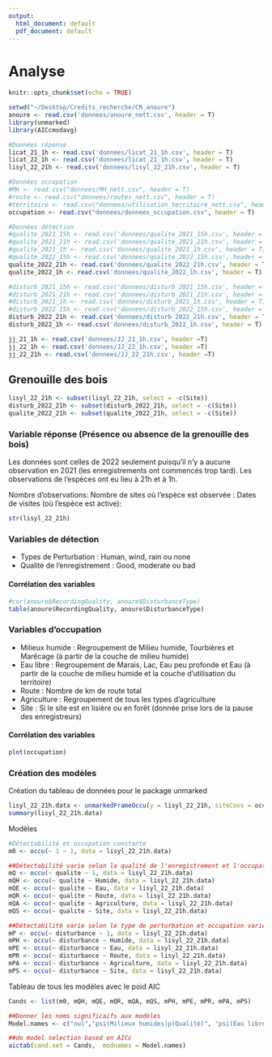 ```yaml
---
output:
  html_document: default
  pdf_document: default
---
```

# Analyse

```r
knitr::opts_chunk$set(echo = TRUE)
```

```r
setwd("~/Desktop/Credits_recherche/CR_anoure")
anoure <- read.csv('donnees/anoure_nett.csv', header = T)
library(unmarked)
library(AICcmodavg)

#Données réponse
licat_21_1h <- read.csv('donnees/licat_21_1h.csv', header = T)
licat_22_1h <- read.csv('donnees/licat_21_1h.csv', header = T)
lisyl_22_21h <- read.csv('donnees/lisyl_22_21h.csv', header = T)

#Données occupation
#MH <- read.csv("donnees/MH_nett.csv", header = T)
#route <- read.csv("donnees/routes_nett.csv", header = T)
#territoire <- read.csv("donnees/utilisation_territoire_nett.csv", header = T)
occupation <- read.csv("donnees/donnees_occupation.csv", header = T)

#Données détection
#qualite_2021_15h <- read.csv('donnees/qualite_2021_15h.csv', header = T)
#qualite_2021_21h <- read.csv('donnees/qualite_2021_21h.csv', header = T)
#qualite_2021_1h <- read.csv('donnees/qualite_2021_1h.csv', header = T)
#qualite_2022_15h <- read.csv('donnees/qualite_2022_15h.csv', header = T)
qualite_2022_21h <- read.csv('donnees/qualite_2022_21h.csv', header = T)
qualite_2022_1h <- read.csv('donnees/qualite_2022_1h.csv', header = T)

#disturb_2021_15h <- read.csv('donnees/disturb_2021_15h.csv', header = T)
#disturb_2021_21h <- read.csv('donnees/disturb_2021_21h.csv', header = T)
#disturb_2021_1h <- read.csv('donnees/disturb_2021_1h.csv', header = T)
#disturb_2022_15h <- read.csv('donnees/disturb_2022_15h.csv', header = T)
disturb_2022_21h <- read.csv('donnees/disturb_2022_21h.csv', header = T)
disturb_2022_1h <- read.csv('donnees/disturb_2022_1h.csv', header = T)

jj_21_1h <- read.csv('donnees/JJ_21_1h.csv', header =T)
jj_22_1h <- read.csv('donnees/JJ_22_1h.csv', header =T)
jj_22_21h <- read.csv('donnees/JJ_22_21h.csv', header =T)
```

## Grenouille des bois
```r
lisyl_22_21h <- subset(lisyl_22_21h, select = -c(Site))
disturb_2022_21h <- subset(disturb_2022_21h, select = -c(Site))
qualite_2022_21h <- subset(qualite_2022_21h, select = -c(Site))
```
### Variable réponse (Présence ou absence de la grenouille des bois)
Les données sont celles de 2022 seulement puisqu'il n'y a aucune observation en 2021 (les enregistrements ont commencés trop tard). Les observations de l'espèces ont eu lieu à 21h et à 1h. 

Nombre d'observations:
Nombre de sites où l'espèce est observée :
Dates de visites (où l'espèce est active):
```r
str(lisyl_22_21h)
```

### Variables de détection
* Types de Perturbation : Human, wind, rain ou none
* Qualité de l'enregistrement : Good, moderate ou bad

#### Corrélation des variables
```r
#cor(anoure$RecordingQuality, anoure$DisturbanceType)
table(anoure$RecordingQuality, anoure$DisturbanceType)
```

### Variables d'occupation
* Milieux humide : Regroupement de Milieu humide, Tourbières et Marécage (à partir de la couche de milieu humide)
* Eau libre : Regroupement de Marais, Lac, Eau peu profonde et Eau (à partir de la couche de milieu humide et la couche d'utilisation du territoire)
* Route : Nombre de km de route total
* Agriculture : Regroupement de tous les types d'agriculture
* Site : Si le site est en lisière ou en forêt (donnée prise lors de la pause des enregistreurs) 

#### Corrélation des variables
```r
plot(occupation)
```

### Création des modèles
Création du tableau de données pour le package unmarked
```r
lisyl_22_21h.data <- unmarkedFrameOccu(y = lisyl_22_21h, siteCovs = occupation, obsCovs = list(disturbance = disturb_2022_21h, qualite = qualite_2022_21h))
summary(lisyl_22_21h.data)
```

Modèles
```r
#Détectabilité et occupation constante
m0 <- occu(~ 1 ~ 1, data = lisyl_22_21h.data)

##Détectabilité varie selon la qualité de l'enregistrement et l'occupation varie selon...
mQ <- occu(~ qualite ~ 1, data = lisyl_22_21h.data)
mQH <- occu(~ qualite ~ Humide, data = lisyl_22_21h.data)
mQE <- occu(~ qualite ~ Eau, data = lisyl_22_21h.data)
mQR <- occu(~ qualite ~ Route, data = lisyl_22_21h.data)
mQA <- occu(~ qualite ~ Agriculture, data = lisyl_22_21h.data)
mQS <- occu(~ qualite ~ Site, data = lisyl_22_21h.data)

##Détectabilité varie selon le type de perturbation et occupation varie selon ...
mP <- occu(~ disturbance ~ 1, data = lisyl_22_21h.data)
mPH <- occu(~ disturbance ~ Humide, data = lisyl_22_21h.data)
mPE <- occu(~ disturbance ~ Eau, data = lisyl_22_21h.data)
mPR <- occu(~ disturbance ~ Route, data = lisyl_22_21h.data)
mPA <- occu(~ disturbance ~ Agriculture, data = lisyl_22_21h.data)
mPS <- occu(~ disturbance ~ Site, data = lisyl_22_21h.data)
```

Tableau de tous les modèles avec le poid AIC
```r
Cands <- list(m0, mQH, mQE, mQR, mQA, mQS, mPH, mPE, mPR, mPA, mPS)

##Donner les noms significaifs aux modèles
Model.names <- c("nul","psi(Milieux humides)p(Qualité)", "psi(Eau libre)p(Qualité)", "psi(Route)p(Qualité)", "psi(Agriculture)p(Qualité)", "psi(Site)p(Qualité)", "psi(Milieux humides)p(Perturb)", "psi(Eau libre)p(Perturb)", "psi(Route)p(Perturb)", "psi(Agriculture)p(Perturb)", "psi(Site)p(Perturb)") 

##do model selection based on AICc 
aictab(cand.set = Cands,  modnames = Model.names)
```
